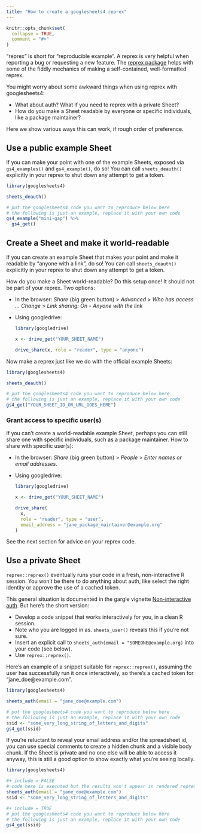 ```yaml
---
title: "How to create a googlesheets4 reprex"
---
```


```r
knitr::opts_chunk$set(
  collapse = TRUE,
  comment = "#>"
)
```

"reprex" is short for "reproducible example". A reprex is very helpful when reporting a bug or requesting a new feature. The [reprex package](https://reprex.tidyverse.org) helps with some of the fiddly mechanics of making a self-contained, well-formatted reprex.

You might worry about some awkward things when using reprex with googlesheets4:

  * What about auth? What if you need to reprex with a private Sheet?
  * How do you make a Sheet readable by everyone or specific individuals, like
    a package maintainer?

Here we show various ways this can work, if rough order of preference.

## Use a public example Sheet

If you can make your point with one of the example Sheets, exposed via `gs4_examples()` and `gs4_example()`, do so! You can call `sheets_deauth()` explicitly in your reprex to shut down any attempt to get a token.

```r
library(googlesheets4)

sheets_deauth()

# put the googlesheets4 code you want to reproduce below here
# the following is just an example, replace it with your own code
gs4_example("mini-gap") %>% 
  gs4_get()
```

## Create a Sheet and make it world-readable

If you can create an example Sheet that makes your point and make it readable by "anyone with a link", do so! You can call `sheets_deauth()` explicitly in your reprex to shut down any attempt to get a token.

How do you make a Sheet world-readable? Do this setup once! It should not be part of your reprex. Two options:

  * In the browser: *Share* (big green button) > *Advanced* > *Who has access ... Change* > *Link sharing: On - Anyone with the link*
  * Using googledrive:
  
    ```r
    library(googledrive)
    
    x <- drive_get("YOUR_SHEET_NAME")
    
    drive_share(x, role = "reader", type = "anyone")
    ```

Now make a reprex just like we do with the official example Sheets:  

```r
library(googlesheets4)

sheets_deauth()

# put the googlesheets4 code you want to reproduce below here
# the following is just an example, replace it with your own code
gs4_get("YOUR_SHEET_ID_OR_URL_GOES_HERE")
```

### Grant access to specific user(s)

If you can't create a world-readable example Sheet, perhaps you can still share one with specific individuals, such as a package maintainer. How to share with specific user(s):

  * In the browser: *Share* (big green button) > *People* > *Enter names or email addresses*.
  * Using googledrive:
  
    ```r
    library(googledrive)
    
    x <- drive_get("YOUR_SHEET_NAME")
    
    drive_share(
      x, 
      role = "reader", type = "user",
      email_address = "jane_package_maintainer@example.org"
    )
    ```

See the next section for advice on your reprex code.

## Use a private Sheet

`reprex::reprex()` eventually runs your code in a fresh, non-interactive R session. You won't be there to do anything about auth, like select the right identity or approve the use of a cached token.

This general situation is documented in the gargle vignette [Non-interactive auth](https://gargle.r-lib.org/articles/non-interactive-auth.html). But here's the short version:

  * Develop a code snippet that works interactively for you, in a clean R
    session.
  * Note who you are logged in as. `sheets_user()` reveals this if you're not
    sure.
  * Insert an explicit call to `sheets_auth(email = "SOMEONE@example.org)`
    into your code (see below).
  * Use `reprex::reprex()`.
  
Here's an example of a snippet suitable for `reprex::reprex()`, assuming the user has successfully run it once interactively, so there's a cached token for "jane_doe@example.com".

```r
library(googlesheets4)

sheets_auth(email = "jane_doe@example.com")

# put the googlesheets4 code you want to reproduce below here
# the following is just an example, replace it with your own code
ssid <- "some_very_long_string_of_letters_and_digits"
gs4_get(ssid)
```

If you're reluctant to reveal your email address and/or the spreadsheet id, you can use special comments to create a hidden chunk and a visible body chunk. If the Sheet is private and no one else will be able to access it anyway, this is still a good option to show exactly what you're seeing locally.

```r
library(googlesheets4)

#+ include = FALSE
# code here is executed but the results won't appear in rendered reprex
sheets_auth(email = "jane_doe@example.com")
ssid <- "some_very_long_string_of_letters_and_digits"

#+ include = TRUE
# put the googlesheets4 code you want to reproduce below here
# the following is just an example, replace it with your own code
gs4_get(ssid)
```
